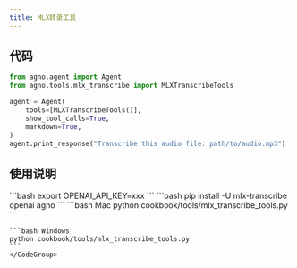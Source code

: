 ```yaml
---
title: MLX转录工具
---
```

## 代码

```python cookbook/tools/mlx_transcribe_tools.py
from agno.agent import Agent
from agno.tools.mlx_transcribe import MLXTranscribeTools

agent = Agent(
    tools=[MLXTranscribeTools()],
    show_tool_calls=True,
    markdown=True,
)
agent.print_response("Transcribe this audio file: path/to/audio.mp3")
```

## 使用说明

<Steps>
  <Snippet file="create-venv-step.mdx" />

  <Step title="设置您的API密钥">
    ```bash
    export OPENAI_API_KEY=xxx
    ```
  </Step>

  <Step title="安装库">
    ```bash
    pip install -U mlx-transcribe openai agno
    ```
  </Step>

  <Step title="运行智能体">
    <CodeGroup>
    ```bash Mac
    python cookbook/tools/mlx_transcribe_tools.py
    ```

    ```bash Windows
    python cookbook/tools/mlx_transcribe_tools.py
    ```
    </CodeGroup>
  </Step>
</Steps>